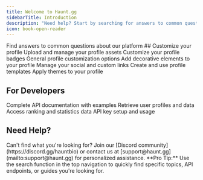 ```yaml
---
title: Welcome to Haunt.gg
sidebarTitle: Introduction
description: "Need help? Start by searching for answers to common questions. Whether you're setting up your integration, working with user data, or exploring API features, we've got you covered."
icon: book-open-reader
---
```


<CardGroup cols={1}>
  <Card
    title="FAQ"
    icon="message-question"
    href="/overview/faq"
  >
    Find answers to common questions about our platform
  </Card>
</CardGroup>
## Customize your profile

<CardGroup cols={3}>
  <Card
    title="Assets"
    icon="images"
    href="/customization/assets"
  >
    Upload and manage your profile assets
  </Card>
  <Card
    title="Badges"
    icon="badge-check"
    href="/customization/badges"
  >
    Customize your profile badges
  </Card>
  <Card
    title="Customization"
    icon="palette"
    href="/customization/customization"
  >
    General profile customization options
  </Card>
  <Card
    title="Decoration"
    icon="sparkles"
    href="/customization/decoration"
  >
    Add decorative elements to your profile
  </Card>
  <Card
    title="Links"
    icon="link"
    href="/customization/links"
  >
    Manage your social and custom links
  </Card>
  <Card
    title="Templates"
    icon="file"
    href="/customization/templates"
  >
    Create and use profile templates
  </Card>
  <Card
    title="Themes"
    icon="brush"
    href="/customization/themes"
  >
    Apply themes to your profile
  </Card>
</CardGroup>

## For Developers

<CardGroup cols={2}>
  <Card
    title="API Reference"
    icon="code"
    href="/endpoint/introduction"
  >
    Complete API documentation with examples
  </Card>
  <Card
    title="User Lookup"
    icon="user"
    href="/endpoint/lookup"
  >
    Retrieve user profiles and data
  </Card>
  <Card
    title="Leaderboards"
    icon="trophy"
    href="/endpoint/leaderboard"
  >
    Access ranking and statistics data
  </Card>
  <Card
    title="Authentication"
    icon="key"
    href="/endpoint/introduction#authentication"
  >
    API key setup and usage
  </Card>
</CardGroup>

## Need Help?

<Note>
  Can't find what you're looking for? Join our [Discord community](https://discord.gg/hauntbio) or contact us at [support@haunt.gg](mailto:support@haunt.gg) for personalized assistance.
</Note>

<Tip>
  **Pro Tip:** Use the search function in the top navigation to quickly find specific topics, API endpoints, or guides you're looking for.
</Tip>
